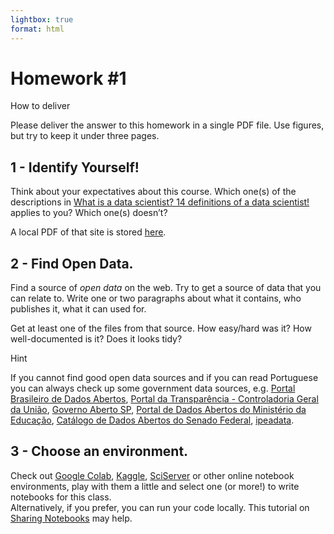 ```yaml
---
lightbox: true
format: html
---
```


# Homework #1 

::: info-block
<div class="title">How to deliver</div>
Please deliver the answer to this homework in a single PDF file. Use figures, but try to keep it under three pages.
:::

## 1 - Identify Yourself!

Think about your expectatives about this course. Which one(s) of the descriptions in [What is a data scientist? 14 definitions of a data scientist!](https://crayondata.ai/what-is-a-data-scientist-14-definitions-of-a-data-scientist/) applies to you? Which one(s) doesn't? 

A local PDF of that site is stored [here](Resources/References/WhatIsADataScientist.pdf).

## 2 - Find Open Data.

Find a source of _open data_ on the web. Try to get a source of data that you can relate to.
Write one or two paragraphs about what it contains, who publishes it, what it can used for. 

Get at least one of the files from that source. How easy/hard was it? How well-documented is it? Does it looks tidy?

::: hint-block
<div class="title">Hint</div>
If you cannot find good open data sources and if you can read Portuguese you can always check up some government data sources, e.g.
[Portal Brasileiro de Dados Abertos](https://dados.gov.br/home), 
[Portal da Transparência - Controladoria Geral da União](https://portaldatransparencia.gov.br/download-de-dados), 
[Governo Aberto SP](https://www.governoaberto.sp.gov.br/
), [Portal de
Dados Abertos do Ministério da Educação](https://dadosabertos.mec.gov.br/),
[Catálogo de Dados Abertos do Senado Federal](https://www12.senado.leg.br/dados-abertos/dados-abertos/catalogo-de-dados-abertos),
[ipeadata](http://www.ipeadata.gov.br/Default.aspx).
:::



## 3 - Choose an environment.

Check out [Google Colab](https://colab.research.google.com/), [Kaggle](https://www.kaggle.com/), [SciServer](https://apps.sciserver.org/dashboard/) or other online notebook environments, play with them a little and select one (or more!) to write notebooks for this class.<br>
Alternatively, if you prefer, you can run your code locally. This tutorial on [Sharing Notebooks](https://rafaeldcsantos.github.io/SharingNotebooks/Intro.html) may help.


